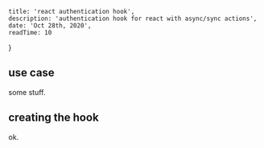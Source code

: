 
    title: 'react authentication hook',
    description: 'authentication hook for react with async/sync actions',
    date: 'Oct 28th, 2020',
    readTime: 10
}


## use case

some stuff.

## creating the hook

ok.